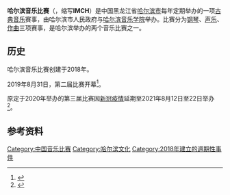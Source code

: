 '''哈尔滨音乐比赛'''（{{lang-en|International Music Competition Harbin}}，缩写'''IMCH'''）是中国黑龙江省[[哈尔滨市|哈尔滨市]]每年定期举办的一项[[古典音乐|古典音乐]]赛事，由哈尔滨市人民政府与[[哈尔滨音乐学院|哈尔滨音乐学院]]举办。比赛分为[[钢琴|钢琴]]、[[聲樂|声乐]]、[[音樂創作|作曲]]三项赛事，是哈尔滨举办的两个音乐比赛之一。

== 历史 ==
哈尔滨音乐比赛创建于2018年。

2019年8月31日，第二届比赛开幕<ref>{{Cite web|title=第二届哈尔滨音乐比赛正式开幕-新华网|url=http://www.xinhuanet.com/local/2019-09/01/c_1124947495.htm|accessdate=2021-03-21|work=www.xinhuanet.com|archive-date=2020-08-09|archive-url=https://web.archive.org/web/20200809033930/http://www.xinhuanet.com/local/2019-09/01/c_1124947495.htm|dead-url=no}}</ref>。

原定于2020年举办的第三届比赛因[[2019冠状病毒病疫情|新冠疫情]]延期至2021年8月12日至22日举办<ref>{{Cite web|title=龙头新闻|url=http://h5.hljnews.cn/h5/detail/normal/4078477904987136|accessdate=2021-03-21|work=h5.hljnews.cn}}</ref>。

== 参考资料 ==
{{reflist}}

[[Category:中国音乐比赛|Category:中国音乐比赛]]
[[Category:哈尔滨文化|Category:哈尔滨文化]]
[[Category:2018年建立的週期性事件|Category:2018年建立的週期性事件]]